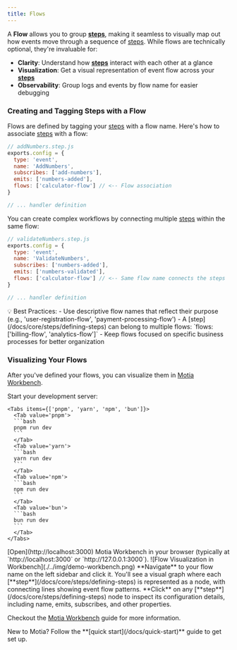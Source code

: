 ```yaml
---
title: Flows
---
```


A **Flow** allows you to group [**steps**](/docs/core/steps/defining-steps), making it seamless to visually map out how events move through a sequence of [steps](/docs/core/steps/defining-steps). While flows are technically optional, they're invaluable for:

- **Clarity**: Understand how [**steps**](/docs/core/steps/defining-steps) interact with each other at a glance
- **Visualization**: Get a visual representation of event flow across your [**steps**](/docs/core/steps/defining-steps)
- **Observability**: Group logs and events by flow name for easier debugging

### Creating and Tagging Steps with a Flow

Flows are defined by tagging your [steps](/docs/core/steps/defining-steps) with a flow name. Here's how to associate [steps](/docs/core/steps/defining-steps) with a flow:

```js
// addNumbers.step.js
exports.config = {
  type: 'event',
  name: 'AddNumbers',
  subscribes: ['add-numbers'],
  emits: ['numbers-added'],
  flows: ['calculator-flow'] // <-- Flow association
}

// ... handler definition
```

You can create complex workflows by connecting multiple [steps](/docs/core/steps/defining-steps) within the same flow:

```js
// validateNumbers.step.js
exports.config = {
  type: 'event',
  name: 'ValidateNumbers',
  subscribes: ['numbers-added'],
  emits: ['numbers-validated'],
  flows: ['calculator-flow'] // <-- Same flow name connects the steps
}

// ... handler definition
```

<Callout type="info">
  💡 Best Practices:
  - Use descriptive flow names that reflect their purpose (e.g., 'user-registration-flow', 'payment-processing-flow')
  - A [step](/docs/core/steps/defining-steps) can belong to multiple flows: `flows: ['billing-flow', 'analytics-flow']`
  - Keep flows focused on specific business processes for better organization
</Callout>

### Visualizing Your Flows

After you've defined your flows, you can visualize them in [Motia Workbench](/docs/core/workbench).

<Steps>
  <Step>
    Start your development server:

    <Tabs items={['pnpm', 'yarn', 'npm', 'bun']}>
      <Tab value='pnpm'>
      ```bash
      pnpm run dev
      ```
      </Tab>
      <Tab value='yarn'>
      ```bash
      yarn run dev
      ```
      </Tab>
      <Tab value='npm'>
      ```bash
      npm run dev
      ```
      </Tab>
      <Tab value='bun'>
      ```bash
      bun run dev
      ```
      </Tab>
    </Tabs>
  </Step>
  <Step>
    [Open](http://localhost:3000) Motia Workbench in your browser (typically at `http://localhost:3000` or `http://127.0.0.1:3000`).
    ![Flow Visualization in Workbench](./../img/demo-workbench.png)
  </Step>
  <Step>
    **Navigate** to your flow name on the left sidebar and click it. You'll see a visual graph where each [**step**](/docs/core/steps/defining-steps) is represented as a node, with connecting lines showing event flow patterns.
  </Step>
  <Step>
    **Click** on any [**step**](/docs/core/steps/defining-steps) node to inspect its configuration details, including name, emits, subscribes, and other properties.
  </Step>
</Steps>

Checkout the [Motia Workbench](/docs/workbench/overview) guide for more information.

<Callout>
New to Motia? Follow the **[quick start](/docs/quick-start)** guide to get set up.
</Callout>